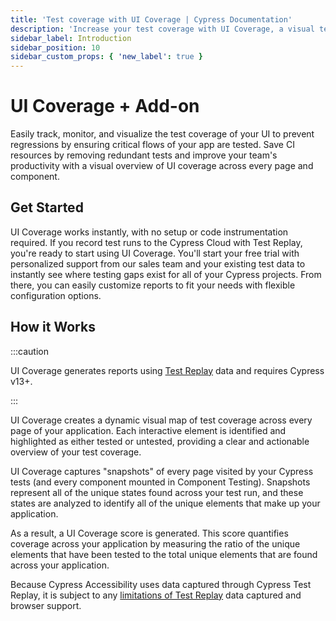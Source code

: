 ```yaml
---
title: 'Test coverage with UI Coverage | Cypress Documentation'
description: 'Increase your test coverage with UI Coverage, a visual test coverage report based on the interactive elements that make up your application.'
sidebar_label: Introduction
sidebar_position: 10
sidebar_custom_props: { 'new_label': true }
---
```


# UI Coverage <Badge type="success">+ Add-on</Badge>

Easily track, monitor, and visualize the test coverage of your UI to prevent regressions by ensuring critical flows of your app are tested. Save CI resources by removing redundant tests and improve your team's productivity with a visual overview of UI coverage across every page and component.

<Btn
  label="Request trial ➜"
  variant="purple-dark"
  href="https://www.cypress.io/ui-coverage?utm_medium=intro-cta&utm_source=docs.cypress.io&utm_content=Request%20trial"
/>
<Btn
  label="See a demo"
  icon="action-play-small"
  href="https://go.cypress.io/hubfs/App%20Quality%20Products/UI%20Coverage/ui_coverage__overview_and_demo%20(1080p).mp4"
/>
<Btn
  label=" Explore an example project"
  icon="object-tested-element"
  href="https://on.cypress.io/rwa-ui-coverage-views?utm_source=docs.cypress.io&utm_medium=intro-cta&utm_content=Explore%20an%20example%20project"
/>

<DocsImage
  src="/img/ui-coverage/get-started/uicov-docs-1.gif"
  alt="UI Coverage demo showing UI of Cloud product"
  noBorder="true"
/>

## Get Started

UI Coverage works instantly, with no setup or code instrumentation required. If you record test runs to the Cypress Cloud with Test Replay, you're ready to start using UI Coverage.
You'll start your free trial with personalized support from our sales team and your existing test data to instantly see where testing gaps exist for all of your Cypress projects.
From there, you can easily customize reports to fit your needs with flexible configuration options.

## How it Works

:::caution

UI Coverage generates reports using [Test Replay](/cloud/features/test-replay) data and requires Cypress v13+.

:::

UI Coverage creates a dynamic visual map of test coverage across every page of your application. Each interactive element is identified and highlighted as either tested or untested, providing a clear and actionable overview of your test coverage.

UI Coverage captures "snapshots" of every page visited by your Cypress tests (and every component mounted in Component Testing). Snapshots represent all of the unique states found across your test run, and these states are analyzed to identify all of the unique elements that make up your application.

As a result, a UI Coverage score is generated. This score quantifies coverage across your application by measuring the ratio of the unique elements that have been tested to the total unique elements that are found across your application.

Because Cypress Accessibility uses data captured through Cypress Test Replay, it is subject to any [limitations of Test Replay](https://docs.cypress.io/faq/questions/cloud-faq#Is-everything-captured-and-replayed-in-Test-Replay) data captured and browser support.

